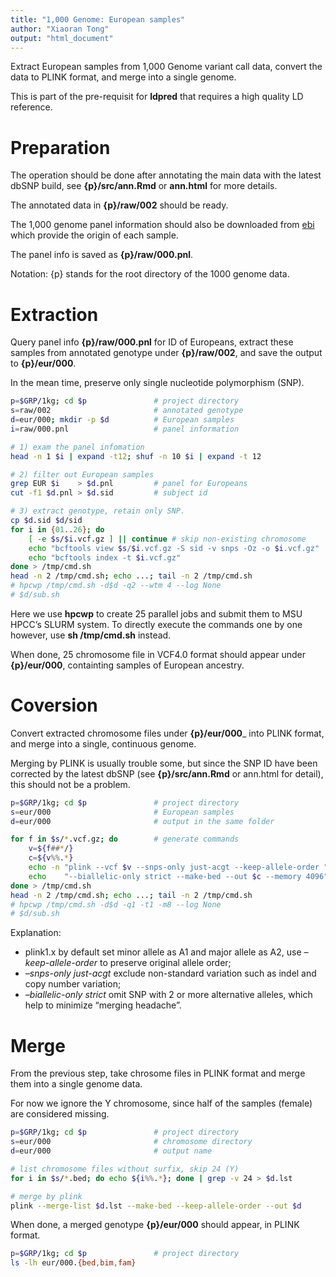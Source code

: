 ```yaml
---
title: "1,000 Genome: European samples"
author: "Xiaoran Tong"
output: "html_document"
---
```


Extract European samples from 1,000 Genome variant call data, convert
the data to PLINK format, and merge into a single genome.

This is part of the pre-requisit for __ldpred__ that requires a high
quality LD reference.

# Preparation

The operation should be done after annotating the main data with the
latest dbSNP build, see __{p}/src/ann.Rmd__ or __ann.html__ for more
details.

The annotated data in __{p}/raw/002__ should be ready.

The 1,000 genome panel information should also be downloaded from
[ebi](ftp://ftp.1000genomes.ebi.ac.uk/vol1/ftp/release/20130502/)
which provide the origin of each sample. 

The panel info is saved as __{p}/raw/000.pnl__.

Notation: {p} stands for the root directory of the 1000 genome data.

# Extraction

Query panel info __{p}/raw/000.pnl__ for ID of Europeans, extract
these samples from annotated genotype under __{p}/raw/002__, and save
the output to __{p}/eur/000__.

In the mean time, preserve only single nucleotide polymorphism (SNP).

```sh
p=$GRP/1kg; cd $p               # project directory
s=raw/002						# annotated genotype
d=eur/000; mkdir -p $d			# European samples
i=raw/000.pnl					# panel information

# 1) exam the panel infomation
head -n 1 $i | expand -t12; shuf -n 10 $i | expand -t 12

# 2) filter out European samples
grep EUR $i    > $d.pnl			# panel for Europeans
cut -f1 $d.pnl > $d.sid			# subject id

# 3) extract genotype, retain only SNP.
cp $d.sid $d/sid
for i in {01..26}; do
    [ -e $s/$i.vcf.gz ] || continue # skip non-existing chromosome
    echo "bcftools view $s/$i.vcf.gz -S sid -v snps -Oz -o $i.vcf.gz"
    echo "bcftools index -t $i.vcf.gz"
done > /tmp/cmd.sh
head -n 2 /tmp/cmd.sh; echo ...; tail -n 2 /tmp/cmd.sh
# hpcwp /tmp/cmd.sh -d$d -q2 --wtm 4 --log None
# $d/sub.sh
```

Here we use __hpcwp__ to create 25 parallel jobs and submit them to
MSU HPCC's SLURM system. To directly execute the commands one by one
however, use __sh /tmp/cmd.sh__ instead.

When done, 25 chromosome file in VCF4.0 format should appear under
__{p}/eur/000__, containting samples of European ancestry.

# Coversion

Convert extracted chromosome files under __{p}/eur/000___ into PLINK
format, and merge into a single, continuous genome.

Merging by PLINK is usually trouble some, but since the SNP ID have
been corrected by the latest dbSNP (see __{p}/src/ann.Rmd__ or
ann.html for detail), this should not be a problem.

```sh
p=$GRP/1kg; cd $p               # project directory
s=eur/000						# European samples
d=eur/000						# output in the same folder

for f in $s/*.vcf.gz; do		# generate commands
    v=${f##*/}
    c=${v%%.*}
    echo -n "plink --vcf $v --snps-only just-acgt --keep-allele-order "
    echo    "--biallelic-only strict --make-bed --out $c --memory 4096"
done > /tmp/cmd.sh
head -n 2 /tmp/cmd.sh; echo ...; tail -n 2 /tmp/cmd.sh
# hpcwp /tmp/cmd.sh -d$d -q1 -t1 -m8 --log None
# $d/sub.sh
```

Explanation:

  * plink1.x by default set minor allele as A1 and major allele as A2,
    use _--keep-allele-order_ to preserve original allele order;
  * _--snps-only just-acgt_ exclude non-standard variation such as
  indel and copy number variation;
  * _--biallelic-only strict_ omit SNP with 2 or more alternative
  alleles, which help to minimize "merging headache".

# Merge

From the previous step, take chrosome files in PLINK format and merge
them into a single genome data.

For now we ignore the Y chromosome, since half of the samples (female)
are considered missing.

```sh
p=$GRP/1kg; cd $p               # project directory
s=eur/000						# chromosome directory
d=eur/000						# output name

# list chromosome files without surfix, skip 24 (Y)
for i in $s/*.bed; do echo ${i%%.*}; done | grep -v 24 > $d.lst

# merge by plink
plink --merge-list $d.lst --make-bed --keep-allele-order --out $d
```

When done, a merged genotype __{p}/eur/000__ should appear, in PLINK
format.

```sh
p=$GRP/1kg; cd $p               # project directory
ls -lh eur/000.{bed,bim,fam}
```
